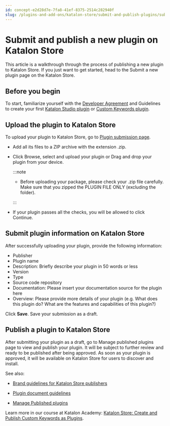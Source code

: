 ```yaml
---
id: concept-e2d28d7e-7fa8-41ef-8375-2514c282940f
slug: /plugins-and-add-ons/katalon-store/submit-and-publish-plugins/submit-and-publish-a-new-plugin-on-katalon-store
---
```


# Submit and publish a new plugin on Katalon Store

This article is a walkthrough through the process of publishing a new plugin to Katalon Store. If you just want to get started, head to the Submit a new plugin page on the Katalon Store.

## Before you begin

To start, familiarize yourself with the [Developer Agreement](https://www.katalon.com/terms/#developer-agreement) and Guidelines to create your first [Katalon Studio plugin](/plugins-and-add-ons/katalon-store/katalon-studio-plugins/create-your-first-katalon-studio-plugin) or [Custom Keywords plugin](/plugins-and-add-ons/katalon-store/katalon-studio-plugins/how-to-develop-a-custom-keywords-plugin-in-katalon-studio).

## Upload the plugin to Katalon Store

To upload your plugin to Katalon Store, go to [Plugin submission page](https://store.katalon.com/manage/publisher/upload-product).

-   Add all its files to a ZIP archive with the extension .zip.

-   Click Browse, select and upload your plugin or Drag and drop your plugin from your device.

    
    :::note

    -   Before uploading your package, please check your .zip file carefully. Make sure that you zipped the PLUGIN FILE ONLY \(excluding the folder\).

    :::

-   If your plugin passes all the checks, you will be allowed to click Continue.


## Submit plugin information on Katalon Store

After successfully uploading your plugin, provide the following information:

-   Publisher
-   Plugin name
-   Description: Briefly describe your plugin in 50 words or less
-   Version
-   Type
-   Source code repository
-   Documentation: Please insert your documentation source for the plugin here
-   Overview: Please provide more details of your plugin \(e.g. What does this plugin do? What are the features and capabilities of this plugin?\)

Click **Save**. Save your submission as a draft.

## Publish a plugin to Katalon Store

After submitting your plugin as a draft, go to Manage published plugins page to view and publish your plugin. It will be subject to further review and ready to be published after being approved. As soon as your plugin is approved, it will be available on Katalon Store for users to discover and install.

See also:

-   [Brand guidelines for Katalon Store publishers](/plugins-and-add-ons/katalon-store/submit-and-publish-plugins/brand-guidelines-for-katalon-store-publishers)

-   [Plugin document guidelines](/plugins-and-add-ons/katalon-store/submit-and-publish-plugins/katalon-store-on-plugin-document-guidelines)

-   [Manage Published plugins](/plugins-and-add-ons/katalon-store/submit-and-publish-plugins/manage-published-plugins-on-katalon-store)


Learn more in our course at Katalon Academy: [Katalon Store: Create and Publish Custom Keywords as Plugins](https://academy.katalon.com/courses/create-store-plugins/?utm_source=kat_docs&utm_medium=publish_plugins).
